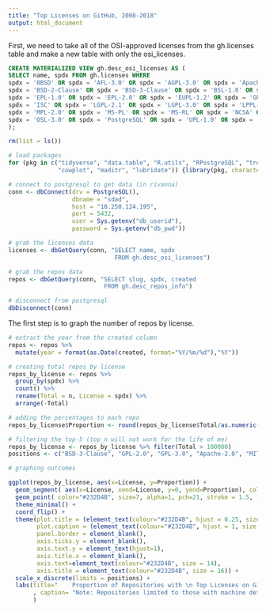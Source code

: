 ```yaml
---
title: "Top Licenses on GitHub, 2008-2018"
output: html_document
---
```


First, we need to take all of the OSI-approved licenses from the gh.licenses table and make a new table with only the osi_licenses. 

```sql

CREATE MATERIALIZED VIEW gh.desc_osi_licenses AS (
SELECT name, spdx FROM gh.licenses WHERE 
spdx = '0BSD' OR spdx = 'AFL-3.0' OR spdx = 'AGPL-3.0' OR spdx = 'Apache-2.0' OR spdx = 'Artistic-2.0' OR 
spdx = 'BSD-2-Clause' OR spdx = 'BSD-3-Clause' OR spdx = 'BSL-1.0' OR spdx = 'CECILL-2.1' OR spdx = 'ECL-2.0' OR 
spdx = 'EPL-1.0' OR spdx = 'EPL-2.0' OR spdx = 'EUPL-1.2' OR spdx = 'GPL-2.0' OR spdx = 'GPL-3.0' OR 
spdx = 'ISC' OR spdx = 'LGPL-2.1' OR spdx = 'LGPL-3.0' OR spdx = 'LPPL-1.3c' OR spdx = 'MIT' OR 
spdx = 'MPL-2.0' OR spdx = 'MS-PL' OR spdx = 'MS-RL' OR spdx = 'NCSA' OR spdx = 'OFL-1.1' OR 
spdx = 'OSL-3.0' OR spdx = 'PostgreSQL' OR spdx = 'UPL-1.0' OR spdx = 'Zlib'
);

```

```r
rm(list = ls())

# load packages 
for (pkg in c("tidyverse", "data.table", "R.utils", "RPostgreSQL", "treemap",
              "cowplot", "maditr", "lubridate")) {library(pkg, character.only = TRUE)}

# connect to postgresql to get data (in rivanna)
conn <- dbConnect(drv = PostgreSQL(), 
                  dbname = "sdad", 
                  host = "10.250.124.195", 
                  port = 5432, 
                  user = Sys.getenv("db_userid"), 
                  password = Sys.getenv("db_pwd"))

# grab the licenses data 
licenses <- dbGetQuery(conn, "SELECT name, spdx 
                              FROM gh.desc_osi_licenses")

# grab the repos data 
repos <- dbGetQuery(conn, "SELECT slug, spdx, created
                           FROM gh.desc_repos_info")

# disconnect from postgresql
dbDisconnect(conn)
```

The first step is to graph the number of repos by license.

```r
# extract the year from the created column 
repos <- repos %>% 
  mutate(year = format(as.Date(created, format="%Y/%m/%d"),"%Y"))

# creating total repos by license
repos_by_license <- repos %>% 
  group_by(spdx) %>% 
  count() %>% 
  rename(Total = n, License = spdx) %>% 
  arrange(-Total) 

# adding the percentages to each repo 
repos_by_license$Proportion <- round(repos_by_license$Total/as.numeric(sum(repos_by_license$Total)) * 100, digits = 2)

# filtering the top-5 (top_n will not work for the life of me)
repos_by_license <- repos_by_license %>% filter(Total > 100000)
positions <- c("BSD-3-Clause", "GPL-2.0", "GPL-3.0", "Apache-2.0", "MIT")

# graphing outcomes

ggplot(repos_by_license, aes(x=License, y=Proportion)) +
  geom_segment( aes(x=License, xend=License, y=0, yend=Proportion), color="#232D4B", size=1.3) +
  geom_point( color="#232D4B", size=7, alpha=1, pch=21, stroke = 1.5, fill="#E57200") +
  theme_minimal() +
  coord_flip() +
  theme(plot.title = (element_text(colour="#232D4B", hjust = 0.25, size = 18)),
        plot.caption = (element_text(colour="#232D4B", hjust = 1, size = 10)),
        panel.border = element_blank(),
        axis.ticks.y = element_blank(),
        axis.text.y = element_text(hjust=1),
        axis.title.x = element_blank(),
        axis.text=element_text(colour="#232D4B", size = 14),
        axis.title = element_text(colour="#232D4B", size = 16)) +
  scale_x_discrete(limits = positions) +
  labs(title="    Proportion of Repositories with \n Top Licenses on GitHub (2008-2019)"
       , caption= "Note: Repositories limited to those with machine detectable OSI-approved licenses"
       )

```













































